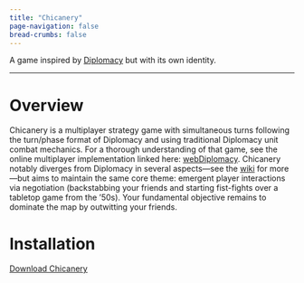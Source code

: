 ```yaml
---
title: "Chicanery"
page-navigation: false
bread-crumbs: false
---
```


A game inspired by [Diplomacy](https://en.wikipedia.org/wiki/Diplomacy_(game) "Diplomacy (game) Wikipedia") but with its own identity.

------------------------------------------------------------------------

# Overview

Chicanery is a multiplayer strategy game with simultaneous turns following the turn/phase format of Diplomacy and using traditional Diplomacy unit combat mechanics. For a thorough understanding of that game, see the online multiplayer implementation linked here: [webDiplomacy](https://webdiplomacy.net/intro.php "Intro to webDiplomacy"). Chicanery notably diverges from Diplomacy in several aspects---see the [wiki](wiki/index.qmd "Chicanery game wiki.") for more---but aims to maintain the same core theme: emergent player interactions via negotiation (backstabbing your friends and starting fist-fights over a tabletop game from the '50s). Your fundamental objective remains to dominate the map by outwitting your friends.

# Installation

[Download Chicanery](https://chicanerygame.netlify.app/ "Chicanery game download.")
